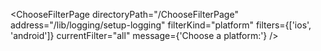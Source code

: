 

<ChooseFilterPage
  directoryPath="/ChooseFilterPage"
  address="/lib/logging/setup-logging"
  filterKind="platform"
  filters={['ios', 'android']}
  currentFilter="all"
  message={'Choose a platform:'}
/>
